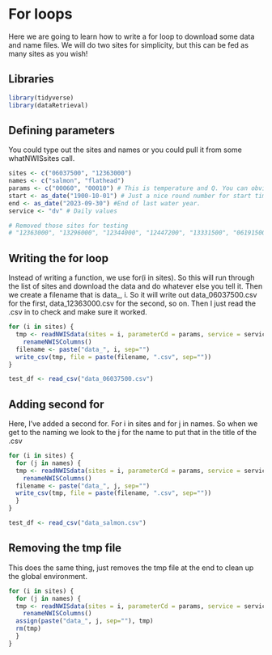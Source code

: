 # For loops


Here we are going to learn how to write a for loop to download some data and name files. We will do two sites for simplicity, but this can be fed as many sites as you wish!

## Libraries
```r
library(tidyverse)
library(dataRetrieval)

```

## Defining parameters 

You could type out the sites and names or you could pull it from some whatNWISsites call. 
```r
sites <- c("06037500", "12363000")
names <- c("salmon", "flathead")
params <- c("00060", "00010") # This is temperature and Q. You can obviously change and then also change the readNWISdata to something else and the parameters, etc. 
start <- as_date("1900-10-01") # Just a nice round number for start time. 
end <- as_date("2023-09-30") #End of last water year. 
service <- "dv" # Daily values

# Removed those sites for testing
# "12363000", "13296000", "12344000", "12447200", "13331500", "06191500"

```

## Writing the for loop 

Instead of writing a function, we use for(i in sites). So this will run through the list of sites and download the data and do whatever else you tell it. Then we create a filename that is data_, i. So it will write out data_06037500.csv for the first, data_12363000.csv for the second, so on. Then I just read the .csv in to check and make sure it worked.

```r
for (i in sites) {
  tmp <- readNWISdata(sites = i, parameterCd = params, service = service, startDate = start, endDate = end) %>% 
    renameNWISColumns()
  filename <- paste("data_", i, sep="")
  write_csv(tmp, file = paste(filename, ".csv", sep=""))
}

test_df <- read_csv("data_06037500.csv")
```


## Adding second for

Here, I've added a second for. For i in sites and for j in names. So when we get to the naming we look to the j for the name to put that in the title of the .csv
```r
for (i in sites) {
  for (j in names) {
  tmp <- readNWISdata(sites = i, parameterCd = params, service = service, startDate = start, endDate = end) %>% 
    renameNWISColumns()
  filename <- paste("data_", j, sep="")
  write_csv(tmp, file = paste(filename, ".csv", sep=""))
  }
}

test_df <- read_csv("data_salmon.csv")
```

## Removing the tmp file

This does the same thing, just removes the tmp file at the end to clean up the global environment.

```r
for (i in sites) {
  for (j in names) {
  tmp <- readNWISdata(sites = i, parameterCd = params, service = service, startDate = start, endDate = end) %>% 
    renameNWISColumns()
  assign(paste("data_", j, sep=""), tmp)
  rm(tmp) 
  }
}
```
